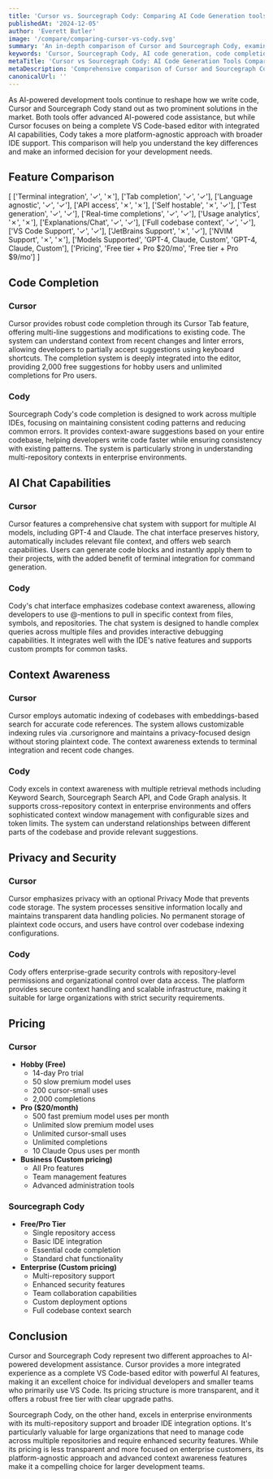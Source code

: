 ```yaml
---
title: 'Cursor vs. Sourcegraph Cody: Comparing AI Code Generation tools (2025)'
publishedAt: '2024-12-05'
author: 'Everett Butler'
image: '/compare/comparing-cursor-vs-cody.svg'
summary: 'An in-depth comparison of Cursor and Sourcegraph Cody, examining their features, pricing, and capabilities to help developers choose the right AI coding assistant.'
keywords: 'Cursor, Sourcegraph Cody, AI code generation, code completion, developer tools, IDE integration, code assistant, AI programming'
metaTitle: 'Cursor vs Sourcegraph Cody: AI Code Generation Tools Comparison (2025)'
metaDescription: 'Comprehensive comparison of Cursor and Sourcegraph Cody, exploring their features, pricing, and capabilities to help developers make an informed choice for their AI-powered development needs.'
canonicalUrl: ''
---
```


As AI-powered development tools continue to reshape how we write code, Cursor and Sourcegraph Cody stand out as two prominent solutions in the market. Both tools offer advanced AI-powered code assistance, but while Cursor focuses on being a complete VS Code-based editor with integrated AI capabilities, Cody takes a more platform-agnostic approach with broader IDE support. This comparison will help you understand the key differences and make an informed decision for your development needs.

## Feature Comparison

[
   ['Terminal integration', '✓', '✗'],
   ['Tab completion', '✓', '✓'],
   ['Language agnostic', '✓', '✓'],
   ['API access', '✗', '✗'],
   ['Self hostable', '✗', '✓'],
   ['Test generation', '✓', '✓'],
   ['Real-time completions', '✓', '✓'],
   ['Usage analytics', '✗', '✗'],
   ['Explanations/Chat', '✓', '✓'],
   ['Full codebase context', '✓', '✓'],
   ['VS Code Support', '✓', '✓'],
   ['JetBrains Support', '✗', '✓'],
   ['NVIM Support', '✗', '✗'],
   ['Models Supported', 'GPT-4, Claude, Custom', 'GPT-4, Claude, Custom'],
   ['Pricing', 'Free tier + Pro $20/mo', 'Free tier + Pro $9/mo']
]

## Code Completion

### Cursor
Cursor provides robust code completion through its Cursor Tab feature, offering multi-line suggestions and modifications to existing code. The system can understand context from recent changes and linter errors, allowing developers to partially accept suggestions using keyboard shortcuts. The completion system is deeply integrated into the editor, providing 2,000 free suggestions for hobby users and unlimited completions for Pro users.

### Cody
Sourcegraph Cody's code completion is designed to work across multiple IDEs, focusing on maintaining consistent coding patterns and reducing common errors. It provides context-aware suggestions based on your entire codebase, helping developers write code faster while ensuring consistency with existing patterns. The system is particularly strong in understanding multi-repository contexts in enterprise environments.

## AI Chat Capabilities

### Cursor
Cursor features a comprehensive chat system with support for multiple AI models, including GPT-4 and Claude. The chat interface preserves history, automatically includes relevant file context, and offers web search capabilities. Users can generate code blocks and instantly apply them to their projects, with the added benefit of terminal integration for command generation.

### Cody
Cody's chat interface emphasizes codebase context awareness, allowing developers to use @-mentions to pull in specific context from files, symbols, and repositories. The chat system is designed to handle complex queries across multiple files and provides interactive debugging capabilities. It integrates well with the IDE's native features and supports custom prompts for common tasks.

## Context Awareness

### Cursor
Cursor employs automatic indexing of codebases with embeddings-based search for accurate code references. The system allows customizable indexing rules via .cursorignore and maintains a privacy-focused design without storing plaintext code. The context awareness extends to terminal integration and recent code changes.

### Cody
Cody excels in context awareness with multiple retrieval methods including Keyword Search, Sourcegraph Search API, and Code Graph analysis. It supports cross-repository context in enterprise environments and offers sophisticated context window management with configurable sizes and token limits. The system can understand relationships between different parts of the codebase and provide relevant suggestions.

## Privacy and Security

### Cursor
Cursor emphasizes privacy with an optional Privacy Mode that prevents code storage. The system processes sensitive information locally and maintains transparent data handling policies. No permanent storage of plaintext code occurs, and users have control over codebase indexing configurations.

### Cody
Cody offers enterprise-grade security controls with repository-level permissions and organizational control over data access. The platform provides secure context handling and scalable infrastructure, making it suitable for large organizations with strict security requirements.

## Pricing

### Cursor
- **Hobby (Free)**
  - 14-day Pro trial
  - 50 slow premium model uses
  - 200 cursor-small uses
  - 2,000 completions
- **Pro ($20/month)**
  - 500 fast premium model uses per month
  - Unlimited slow premium model uses
  - Unlimited cursor-small uses
  - Unlimited completions
  - 10 Claude Opus uses per month
- **Business (Custom pricing)**
  - All Pro features
  - Team management features
  - Advanced administration tools

### Sourcegraph Cody
- **Free/Pro Tier**
  - Single repository access
  - Basic IDE integration
  - Essential code completion
  - Standard chat functionality
- **Enterprise (Custom pricing)**
  - Multi-repository support
  - Enhanced security features
  - Team collaboration capabilities
  - Custom deployment options
  - Full codebase context search

## Conclusion

Cursor and Sourcegraph Cody represent two different approaches to AI-powered development assistance. Cursor provides a more integrated experience as a complete VS Code-based editor with powerful AI features, making it an excellent choice for individual developers and smaller teams who primarily use VS Code. Its pricing structure is more transparent, and it offers a robust free tier with clear upgrade paths.

Sourcegraph Cody, on the other hand, excels in enterprise environments with its multi-repository support and broader IDE integration options. It's particularly valuable for large organizations that need to manage code across multiple repositories and require enhanced security features. While its pricing is less transparent and more focused on enterprise customers, its platform-agnostic approach and advanced context awareness features make it a compelling choice for larger development teams.